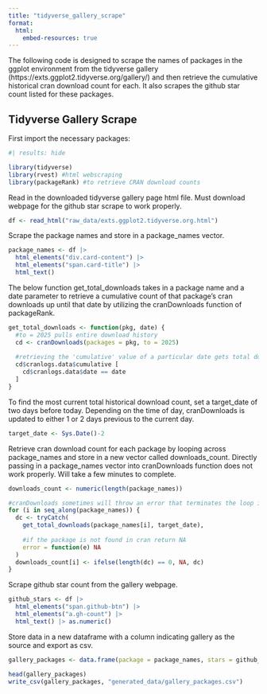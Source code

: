 ```yaml
---
title: "tidyverse_gallery_scrape"
format:
  html:
    embed-resources: true
---
```


The following code is designed to scrape the names of packages in the ggplot environment from the tidyverse gallery (https://exts.ggplot2.tidyverse.org/gallery/) and then retrieve the cumulative historical cran download count for each. It also scrapes the github star count listed for these packages.

## Tidyverse Gallery Scrape

First import the necessary packages:

```r
#| results: hide

library(tidyverse)
library(rvest) #html webscraping
library(packageRank) #to retrieve CRAN download counts
```

Read in the downloaded tidyverse gallery page html file. Must download webpage for the github star scrape to work properly.

```r
df <- read_html("raw_data/exts.ggplot2.tidyverse.org.html")
```

Scrape the package names and store in a package_names vector.

```r
package_names <- df |>
  html_elements("div.card-content") |> 
  html_elements("span.card-title") |> 
  html_text()
```

The below function get_total_downloads takes in a package name and a date parameter to retrieve a cumulative count of that package's cran downloads up until that date by utilizing the cranDownloads function of packageRank.

```r
get_total_downloads <- function(pkg, date) {
  #to = 2025 pulls entire download history
  cd <- cranDownloads(packages = pkg, to = 2025) 
  
  #retrieving the 'cumulative' value of a particular date gets total download    count up to that date
  cd$cranlogs.data$cumulative [ 
    cd$cranlogs.data$date == date 
  ]
}
```

To find the most current total historical download count, set a target_date of two days before today. Depending on the time of day, cranDownloads is updated to either 1 or 2 days previous to the current day.

```r
target_date <- Sys.Date()-2
```

Retrieve cran download count for each package by looping across package_names and store in a new vector called downloads_count. Directly passing in a package_names vector into cranDownloads function does not work properly. Will take a few minutes to complete.

```r
downloads_count <- numeric(length(package_names))

#cranDownloads sometimes will throw an error that terminates the loop if not handled properly
for (i in seq_along(package_names)) {
  dc <- tryCatch(
    get_total_downloads(package_names[i], target_date),
    
    #if the package is not found in cran return NA
    error = function(e) NA
  )
  downloads_count[i] <- ifelse(length(dc) == 0, NA, dc)
}
```

Scrape github star count from the gallery webpage.

```r
github_stars <- df |> 
  html_elements("span.github-btn") |>
  html_elements("a.gh-count") |> 
  html_text() |> as.numeric()
```

Store data in a new dataframe with a column indicating gallery as the source and export as csv.

```r
gallery_packages <- data.frame(package = package_names, stars = github_stars, downloads = downloads_count, gallery = TRUE)

head(gallery_packages)
write_csv(gallery_packages, "generated_data/gallery_packages.csv")
```
